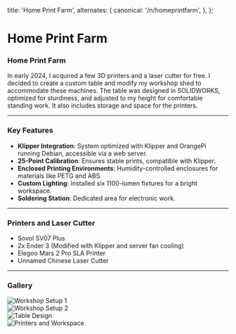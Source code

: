 
  title: 'Home Print Farm',
  alternates: {
    canonical: '/n/homeprintfarm',
  },
};

# Home Print Farm

<AnimatedName />

### Home Print Farm

In early 2024, I acquired a few 3D printers and a laser cutter for free. I decided to create a custom table and modify my workshop shed to accommodate these machines. The table was designed in SOLIDWORKS, optimized for sturdiness, and adjusted to my height for comfortable standing work. It also includes storage and space for the printers.

---

### Key Features

- **Klipper Integration**: System optimized with Klipper and OrangePi running Debian, accessible via a web server.
- **25-Point Calibration**: Ensures stable prints, compatible with Klipper.
- **Enclosed Printing Environments**: Humidity-controlled enclosures for materials like PETG and ABS.
- **Custom Lighting**: Installed six 1100-lumen fixtures for a bright workspace.
- **Soldering Station**: Dedicated area for electronic work.

---

### Printers and Laser Cutter

- Sovol SV07 Plus
- 2x Ender 3 (Modified with Klipper and server fan cooling)
- Elegoo Mars 2 Pro SLA Printer
- Unnamed Chinese Laser Cutter

---

### Gallery
<div
  style={{
    display: 'grid',
    gridTemplateColumns: '1fr 1fr',
    gridTemplateRows: '1fr 1fr',
    gap: '10px',
    maxWidth: '100%',
    margin: 'auto',
  }}
>
  <div
    style={{
      width: '100%',
      paddingTop: '100%',
      position: 'relative',
      overflow: 'hidden',
    }}
  >
    <img
      src="/images/image (20).png"
      alt="Workshop Setup 1"
      style={{
        position: 'absolute',
        top: '50%',
        left: '50%',
        width: '100%',
        height: '100%',
        objectFit: 'cover',
        transform: 'translate(-50%, -50%)',
      }}
    />
  </div>
  <div
    style={{
      width: '100%',
      paddingTop: '100%',
      position: 'relative',
      overflow: 'hidden',
    }}
  >
    <img
      src="/images/image (21).png"
      alt="Workshop Setup 2"
      style={{
        position: 'absolute',
        top: '50%',
        left: '50%',
        width: '100%',
        height: '100%',
        objectFit: 'cover',
        transform: 'translate(-50%, -50%)',
      }}
    />
  </div>
  <div
    style={{
      width: '100%',
      paddingTop: '100%',
      position: 'relative',
      overflow: 'hidden',
    }}
  >
    <img
      src="/images/C5065883-79D6-4ABC-A280-60CAABB78E03.jpg"
      alt="Table Design"
      style={{
        position: 'absolute',
        top: '50%',
        left: '50%',
        width: '100%',
        height: '100%',
        objectFit: 'cover',
        transform: 'translate(-50%, -50%)',
      }}
    />
  </div>
  <div
    style={{
      width: '100%',
      paddingTop: '100%',
      position: 'relative',
      overflow: 'hidden',
    }}
  >
    <img
      src="/images/IMG_3533.jpg"
      alt="Printers and Workspace"
      style={{
        position: 'absolute',
        top: '50%',
        left: '50%',
        width: '100%',
        height: '100%',
        objectFit: 'cover',
        transform: 'translate(-50%, -50%)',
      }}
    />
  </div>
</div>
